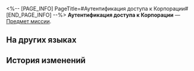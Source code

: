 <%-- [PAGE_INFO]
PageTitle=#Аутентификация доступа к Корпорации#
[END_PAGE_INFO] --%>
{{Предмет Инфобокс
|id          = 140086
|Изображение = Предмет Аутентификация доступа к Корпорации.png
|Тип         = Предмет миссии
|Инвентарь   = Миссии
|Редкость    = 3
|Эффект      = 
|Описание    = Таинственная карта, используемая для доступа к неизвестному объекту. Её уголок оторван, а надпись невозможно прочитать. Но когда вы держите её на свету под определённым углом, вы можете увидеть бледную надпись «Корпорация».
}}
{{Описание|''«Поверьте мне, это, без сомнения, карта доступа, используемая для открытия нескольких уровней защищённых люков, и она, должно быть, была разработана крупными корпорациями. Отсек, который она открывает, должно быть, тоже был построен каким-то галактическим магнатом».''}}
'''Аутентификация доступа к Корпорации''' — [[Предмет миссии]].

==На других языках==
{{На других языках
|en   = Corporate Access Authentication
|zhs  = 「集团」权限认证
|zht  = 「集團」權限認證
|ja   = 「グループ」権限認証
|ko   = 「집단」 권한 인증
|es   = Permiso de acceso - Compañía
|fr   = Authentification d'accès Corporation
|ru   = Аутентификация доступа к Корпорации
|th   = บัตรรับรองสิทธิ์ของ "องค์กร"
|vi   = Chứng Nhận Quyền Hạn "Tập Đoàn"
|de   = Zugangserlaubnis: Unternehmen
|id   = Kartu Akses "Perusahaan"
|pt   = Autenticação de Acesso Corporativa
}}

==История изменений==
{{История изменений|3.5}}